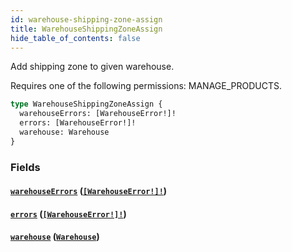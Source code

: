 ```yaml
---
id: warehouse-shipping-zone-assign
title: WarehouseShippingZoneAssign
hide_table_of_contents: false
---
```


Add shipping zone to given warehouse.

Requires one of the following permissions: MANAGE_PRODUCTS.

```graphql
type WarehouseShippingZoneAssign {
  warehouseErrors: [WarehouseError!]!
  errors: [WarehouseError!]!
  warehouse: Warehouse
}
```

### Fields

#### [`warehouseErrors`](#) ([`[WarehouseError!]!`](../../../developer/api-reference/objects/warehouse-error))

#### [`errors`](#) ([`[WarehouseError!]!`](../../../developer/api-reference/objects/warehouse-error))

#### [`warehouse`](#) ([`Warehouse`](../../../developer/api-reference/objects/warehouse))
